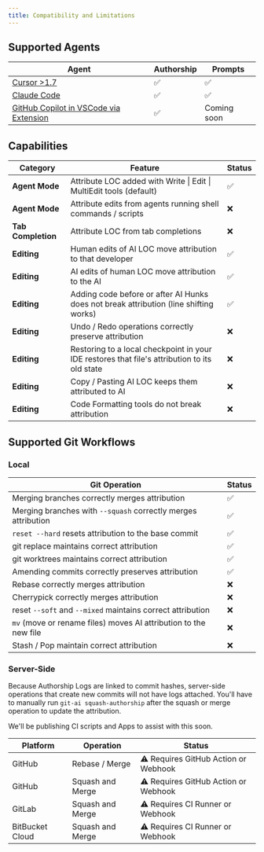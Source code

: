 ```yaml
---
title: Compatibility and Limitations 
---
```


## Supported Agents

| Agent | Authorship | Prompts |
| --- | --- | --- |
| [Cursor >1.7](https://usegitai.com/docs/agent-support/cursor) | ✅ | ✅ |
| [Claude Code](https://usegitai.com/docs/agent-support/claude-code) | ✅ | ✅ |
| [GitHub Copilot in VSCode via Extension](https://usegitai.com/docs/agent-support/vs-code-github-copilot) | ✅ | Coming soon |

## Capabilities

| Category | Feature | Status |
| --- | --- | --- |
| **Agent Mode** | Attribute LOC added with Write \| Edit \| MultiEdit tools (default) | ✅ |
| **Agent Mode** | Attribute edits from agents running shell commands / scripts | ❌ |
| **Tab Completion** | Attribute LOC from tab completions | ❌ |
| **Editing** | Human edits of AI LOC move attribution to that developer | ✅ |
| **Editing** | AI edits of human LOC move attribution to the AI | ✅ |
| **Editing** | Adding code before or after AI Hunks does not break attribution (line shifting works) | ✅ |
| **Editing** | Undo / Redo operations correctly preserve attribution | ❌ |
| **Editing** | Restoring to a local checkpoint in your IDE restores that file's attribution to its old state | ❌ |
| **Editing** | Copy / Pasting AI LOC keeps them attributed to AI | ❌ |
| **Editing** | Code Formatting tools do not break attribution | ❌ |

## Supported Git Workflows

### Local

| Git Operation | Status |
| --- | --- |
| Merging branches correctly merges attribution | ✅ |
| Merging branches with `--squash` correctly merges attribution | ✅ |
| `reset --hard` resets attribution to the base commit | ✅ |
| git replace maintains correct attribution | ✅ |
| git worktrees maintains correct attribution | ✅ |
| Amending commits correctly preserves attribution | ✅ |
| Rebase correctly merges attribution | ❌ |
| Cherrypick correctly merges attribution | ❌ |
| reset `--soft` and `--mixed` maintains correct attribution | ❌ |
| `mv` (move or rename files) moves AI attribution to the new file | ❌ |
| Stash / Pop maintain correct attribution | ❌ |

### Server-Side

Because Authorship Logs are linked to commit hashes, server-side operations that create new commits will not have logs attached. You'll have to manually run `git-ai squash-authorship` after the squash or merge operation to update the attribution. 

We'll be publishing CI scripts and Apps to assist with this soon. 


| Platform | Operation | Status |
| --- | --- | --- |
| GitHub | Rebase / Merge | ⚠️ Requires GitHub Action or Webhook |
| GitHub | Squash and Merge | ⚠️ Requires GitHub Action or Webhook |
| GitLab | Squash and Merge | ⚠️ Requires CI Runner or Webhook |
| BitBucket Cloud | Squash and Merge | ⚠️ Requires CI Runner or Webhook |
